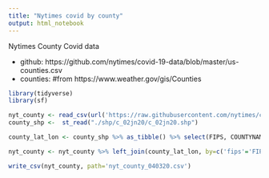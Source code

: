 ```yaml
---
title: "Nytimes covid by county"
output: html_notebook
---
```


Nytimes County Covid data

- github: https://github.com/nytimes/covid-19-data/blob/master/us-counties.csv
- counties: #from https://www.weather.gov/gis/Counties

```r
library(tidyverse)
library(sf)
```

```r
nyt_county <- read_csv(url('https://raw.githubusercontent.com/nytimes/covid-19-data/master/us-counties.csv'))
county_shp <-  st_read("./shp/c_02jn20/c_02jn20.shp") 

county_lat_lon <- county_shp %>% as_tibble() %>% select(FIPS, COUNTYNAME, LON, LAT)

nyt_county <- nyt_county %>% left_join(county_lat_lon, by=c('fips'='FIPS'))

write_csv(nyt_county, path='nyt_county_040320.csv')

```
